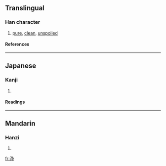 {{see|淨}}

==Translingual==
===Han character===
{{Han char|rn=85|rad=水|as=06|sn=9|four=|canj=水弓尸木 (ENSD)}}
# [[pure]], [[clean]], [[unspoiled]]
====References====
{{Han ref|kx=0623.171|dkj=17451|hdz=31652.080|uh=6D44|ud=27972}}

----
==Japanese==
===Kanji===
{{ja-kanji|grade=|rs=水06}}
# {{defn|Japanese}} 
====Readings====
{{ja-readings|on=[[じょう]] (jō), [[せい]] (sei)|kun=[[きよい]] (kiyoi), [[とろ]] (toro)}}

----
==Mandarin==
===Hanzi===
{{cmn-hanzi|pin=[[jiàng]] (jiang4), [[jìng]] (jing4)|wg=chiang<sup>4</sup>, ching<sup>4</sup>}}
# {{defn|Mandarin}}

[[fr:浄]]